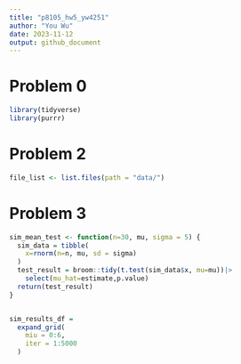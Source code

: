 ```yaml
---
title: "p8105_hw5_yw4251"
author: "You Wu"
date: 2023-11-12
output: github_document
---
```

# Problem 0
```r
library(tidyverse)
library(purrr)
```

# Problem 2

```r
file_list <- list.files(path = "data/")
```

# Problem 3

```r

sim_mean_test <- function(n=30, mu, sigma = 5) {
  sim_data = tibble(
    x=rnorm(n=n, mu, sd = sigma)
  )
  test_result = broom::tidy(t.test(sim_data$x, mu=mu))|>
    select(mu_hat=estimate,p.value)
  return(test_result)
}


sim_results_df = 
  expand_grid(
    miu = 0:6,
    iter = 1:5000
  )
```

